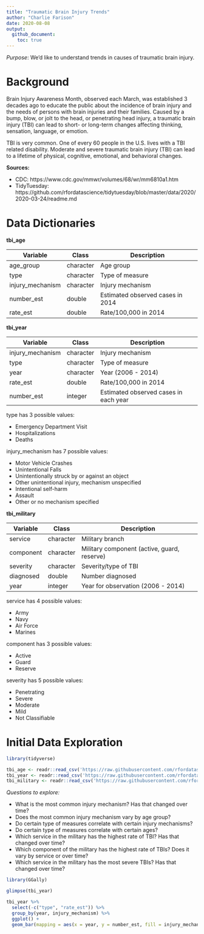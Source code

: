 ```yaml
---
title: "Traumatic Brain Injury Trends"
author: "Charlie Farison"
date: 2020-08-08
output:
  github_document:
    toc: true
---
```


*Purpose*: We'd like to understand trends in causes of traumatic brain injury.

# Background
<!-- -------------------------------------------------- -->

Brain Injury Awareness Month, observed each March, was established 3 decades ago to educate the public about the incidence of brain injury and the needs of persons with brain injuries and their families. Caused by a bump, blow, or jolt to the head, or penetrating head injury, a traumatic brain injury (TBI) can lead to short- or long-term changes affecting thinking, sensation, language, or emotion.

TBI is very common. One of every 60 people in the U.S. lives with a TBI related disability. Moderate and severe traumatic brain injury (TBI) can lead to a lifetime of physical, cognitive, emotional, and behavioral changes.

**Sources:**

- CDC: https://www.cdc.gov/mmwr/volumes/68/wr/mm6810a1.htm
- TidyTuesday: https://github.com/rfordatascience/tidytuesday/blob/master/data/2020/2020-03-24/readme.md

# Data Dictionaries
<!-- -------------------------------------------------- -->

**tbi_age**

| Variable | Class | Description |
|----------|----------------|--------------|
| age_group | character | Age group |
| type | character | Type of measure |
| injury_mechanism | character | Injury mechanism |
| number_est | double | Estimated observed cases in 2014 |
| rate_est | double | Rate/100,000 in 2014 |

**tbi_year**

| Variable | Class | Description |
|----------|----------------|--------------|
| injury_mechanism | character | Injury mechanism |
| type | character | Type of measure |
| year | character | Year (2006 - 2014) |
| rate_est | double | Rate/100,000 in 2014 |
| number_est | integer | Estimated observed cases in each year |

type has 3 possible values:

- Emergency Department Visit				
- Hospitalizations				
- Deaths

injury_mechanism has 7 possible values:

- Motor Vehicle Crashes			
- Unintentional Falls			
- Unintentionally struck by or against an object			
- Other unintentional injury, mechanism unspecified			
- Intentional self-harm			
- Assault			
- Other or no mechanism specified

**tbi_military**

| Variable | Class | Description |
|----------|----------------|--------------|
| service | character | Military branch |
| component | character | Military component (active, guard, reserve) |
| severity | character | Severity/type of TBI |
| diagnosed | double | Number diagnosed |
| year | integer | Year for observation (2006 - 2014) |

service has 4 possible values:

- Army				
- Navy				
- Air Force				
- Marines

component has 3 possible values:

- Active				
- Guard				
- Reserve

severity has 5 possible values:

- Penetrating				
- Severe				
- Moderate				
- Mild				
- Not Classifiable

# Initial Data Exploration
<!-- -------------------------------------------------- -->

```r
library(tidyverse)
```

```r
tbi_age <- readr::read_csv('https://raw.githubusercontent.com/rfordatascience/tidytuesday/master/data/2020/2020-03-24/tbi_age.csv')
tbi_year <- readr::read_csv('https://raw.githubusercontent.com/rfordatascience/tidytuesday/master/data/2020/2020-03-24/tbi_year.csv')
tbi_military <- readr::read_csv('https://raw.githubusercontent.com/rfordatascience/tidytuesday/master/data/2020/2020-03-24/tbi_military.csv')
```

*Questions to explore:*

- What is the most common injury mechanism? Has that changed over time?
- Does the most common injury mechanism vary by age group?
- Do certain type of measures correlate with certain injury mechanisms?
- Do certain type of measures correlate with certain ages?
- Which service in the military has the highest rate of TBI? Has that changed over time?
- Which component of the military has the highest rate of TBIs? Does it vary by service or over time?
- Which service in the military has the most severe TBIs? Has that changed over time?

```r
library(GGally)
```


```r
glimpse(tbi_year)
```


```r
tbi_year %>%
  select(-c("type", "rate_est")) %>%
  group_by(year, injury_mechanism) %>%
  ggplot() +
  geom_bar(mapping = aes(x = year, y = number_est, fill = injury_mechanism), stat = "identity")
```

